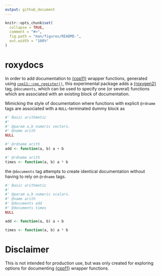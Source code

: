 ```yaml
---
output: github_document
---
```


<!-- README.md is generated from README.Rmd. Please edit that file -->

```r
knitr::opts_chunk$set(
  collapse = TRUE,
  comment = "#>",
  fig.path = "man/figures/README-",
  out.width = "100%"
)
```

# roxydocs

In order to add documentation to [{cpp11}](https://cpp11.r-lib.org) wrapper functions, generated using [`cpp11::cpp_register()`](https://cpp11.r-lib.org/reference/cpp_register.html), this experimental package adds a [{roxygen2}](https://roxygen2.r-lib.org) tag, `@documents`, which can be used to specify one (or several) functions which are associated with an existing block of documentation.

Mimicking the style of documentation where functions with explicit `@rdname` tags are associated with a `NULL`-terminated dummy block as

```r
#' Basic arithmetic
#'
#' @param a,b numeric vectors.
#' @name arith
NULL

#' @rdname arith
add <- function(a, b) a + b

#' @rdname arith
times <- function(a, b) a * b
```

the `@documents` tag attempts to create identical documentation without having to rely on `@rdname` tags.

```r
#' Basic arithmetic
#'
#' @param a,b numeric scalars.
#' @name arith
#' @documents add
#' @documents times
NULL

add <- function(a, b) a + b

times <- function(a, b) a * b
```

# Disclaimer

This is not intended for production use, but was only created for exploring options for documenting [{cpp11}](https://cpp11.r-lib.org) wrapper functions.
